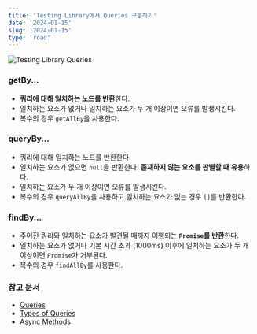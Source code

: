 ```yaml
---
title: 'Testing Library에서 Queries 구분하기'
date: '2024-01-15'
slug: '2024-01-15'
type: 'road'
---
```


<Image
  src="https://raw.githubusercontent.com/jgjgill/blog/main/roads/images/testing-library-queries.png"
  alt="Testing Library Queries"
/>

### getBy...

- **쿼리에 대해 일치하는 노드를 반환**한다.
- 일치하는 요소가 없거나 일치하는 요소가 두 개 이상이면 오류를 발생시킨다.
- 복수의 경우 `getAllBy`을 사용한다.

### queryBy...

- 쿼리에 대해 일치하는 노드를 반환한다.
- 일치하는 요소가 없으면 `null`을 반환한다. **존재하지 않는 요소를 판별할 때 유용**하다.
- 일치하는 요소가 두 개 이상이면 오류를 발생시킨다.
- 복수의 경우 `queryAllBy`을 사용하고 일치하는 요소가 없는 경우 `[]`를 반환한다.

### findBy...

- 주어진 쿼리와 일치하는 요소가 발견될 때까지 이행되는 **`Promise`를 반환**한다.
- 일치하는 요소가 없거나 기본 시간 초과 (1000ms) 이후에 일치하는 요소가 두 개 이상이면 `Promise`가 거부된다.
- 복수의 경우 `findAllBy`를 사용한다.

### 참고 문서

- [Queries](https://testing-library.com/docs/dom-testing-library/cheatsheet/#queries)
- [Types of Queries](https://testing-library.com/docs/queries/about/#types-of-queries)
- [Async Methods](https://testing-library.com/docs/dom-testing-library/api-async/)
